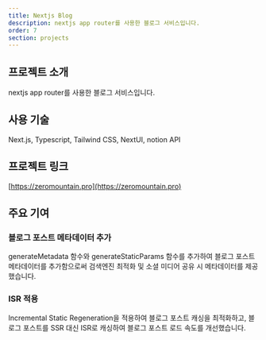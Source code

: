 ```yaml
---
title: Nextjs Blog
description: nextjs app router를 사용한 블로그 서비스입니다.
order: 7
section: projects
---
```


## 프로젝트 소개

nextjs app router를 사용한 블로그 서비스입니다.

## 사용 기술

Next.js, Typescript, Tailwind CSS, NextUI, notion API

## 프로젝트 링크

[https://zeromountain.pro](https://zeromountain.pro)

## 주요 기여

### 블로그 포스트 메타데이터 추가

generateMetadata 함수와 generateStaticParams 함수를 추가하여 블로그 포스트 메타데이터를 추가함으로써 검색엔진 최적화 및 소셜 미디어 공유 시 메타데이터를 제공했습니다.

### ISR 적용

Incremental Static Regeneration을 적용하여 블로그 포스트 캐싱을 최적화하고, 블로그 포스트를 SSR 대신 ISR로 캐싱하여 블로그 포스트 로드 속도를 개선했습니다.
